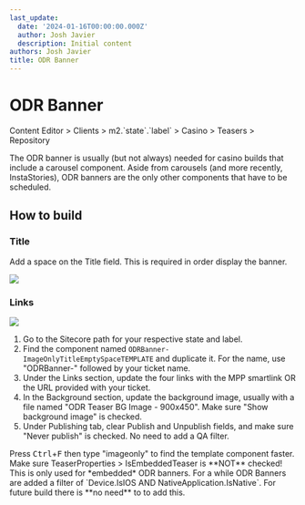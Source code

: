 ```yaml
---
last_update:
  date: '2024-01-16T00:00:00.000Z'
  author: Josh Javier
  description: Initial content
authors: Josh Javier
title: ODR Banner
---
```


# ODR Banner

<Admonition type="info" title="Sitecore Path">
  Content Editor > Clients > m2.`state`.`label` > Casino > Teasers > Repository
</Admonition>

The ODR banner is usually (but not always) needed for casino builds that include a carousel component. Aside from carousels (and more recently, InstaStories), ODR banners are the only other components that have to be scheduled.

## How to build

### Title

Add a space on the Title field. This is required in order display the banner.

![](https://res.cloudinary.com/dlfu36fiw/image/upload/v1728005065/builds/odr-banner/odr-title_ojbfy6.png)

### Links

![](https://res.cloudinary.com/dlfu36fiw/image/upload/v1709887479/builds/odr-banner/f6kav9s5gtkjplnrroql.png)

1. Go to the Sitecore path for your respective state and label.
2. Find the component named `ODRBanner-ImageOnlyTitleEmptySpaceTEMPLATE` and duplicate it. For the name, use "ODRBanner-" followed by your ticket name.
3. Under the Links section, update the four links with the MPP smartlink OR the URL provided with your ticket.
4. In the Background section, update the background image, usually with a file named "ODR Teaser BG Image - 900x450". Make sure "Show background image" is checked.
5. Under Publishing tab, clear Publish and Unpublish fields, and make sure "Never publish" is checked. No need to add a QA filter.

<Admonition type="note" title="Note">
  Press <kbd>Ctrl</kbd>+<kbd>F</kbd> then type "imageonly" to find the template component faster.
</Admonition>

<Admonition type="note" title="Note">
  Make sure TeaserProperties > IsEmbeddedTeaser is **NOT** checked! This is only used for *embedded* ODR banners.
</Admonition>

<Admonition type="caution" title="No Need to Add Filter">
  For a while ODR Banners are added a filter of `Device.IsIOS AND NativeApplication.IsNative`. For future build there is **no need** to to add this.
</Admonition>
